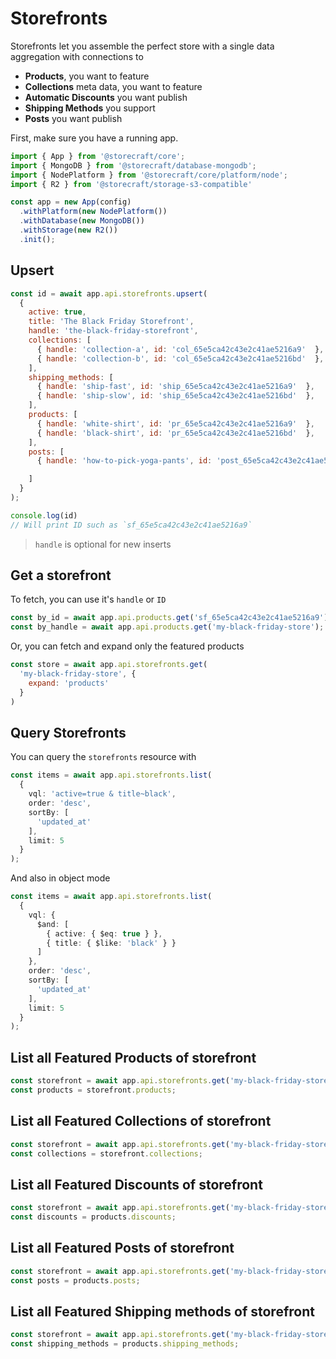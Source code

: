 # Storefronts

Storefronts let you assemble the perfect store with a single data
aggregation with connections to
- **Products**, you want to feature
- **Collections** meta data, you want to feature
- **Automatic Discounts** you want publish
- **Shipping Methods** you support
- **Posts** you want publish

First, make sure you have a running app.

```js
import { App } from '@storecraft/core';
import { MongoDB } from '@storecraft/database-mongodb';
import { NodePlatform } from '@storecraft/core/platform/node';
import { R2 } from '@storecraft/storage-s3-compatible'

const app = new App(config)
  .withPlatform(new NodePlatform())
  .withDatabase(new MongoDB())
  .withStorage(new R2())
  .init();

```

## Upsert

```js
const id = await app.api.storefronts.upsert(
  {
    active: true, 
    title: 'The Black Friday Storefront',
    handle: 'the-black-friday-storefront',
    collections: [
      { handle: 'collection-a', id: 'col_65e5ca42c43e2c41ae5216a9'  },
      { handle: 'collection-b', id: 'col_65e5ca42c43e2c41ae5216bd'  },
    ], 
    shipping_methods: [
      { handle: 'ship-fast', id: 'ship_65e5ca42c43e2c41ae5216a9'  },
      { handle: 'ship-slow', id: 'ship_65e5ca42c43e2c41ae5216bd'  },
    ], 
    products: [
      { handle: 'white-shirt', id: 'pr_65e5ca42c43e2c41ae5216a9'  },
      { handle: 'black-shirt', id: 'pr_65e5ca42c43e2c41ae5216bd'  },
    ],
    posts: [
      { handle: 'how-to-pick-yoga-pants', id: 'post_65e5ca42c43e2c41ae5216a9'  },

    ]
  }
);

console.log(id)
// Will print ID such as `sf_65e5ca42c43e2c41ae5216a9`
```

> `handle` is optional for new inserts

## Get a storefront

To fetch, you can use it's `handle` or `ID`

```js
const by_id = await app.api.products.get('sf_65e5ca42c43e2c41ae5216a9');
const by_handle = await app.api.products.get('my-black-friday-store');

```

Or, you can fetch and expand only the featured products

```js
const store = await app.api.storefronts.get(
  'my-black-friday-store', {
    expand: 'products'
  }
)
```


## Query Storefronts

You can query the `storefronts` resource with

```ts
const items = await app.api.storefronts.list(
  {
    vql: 'active=true & title~black',
    order: 'desc',
    sortBy: [
      'updated_at'
    ],
    limit: 5
  }
);

```

And also in object mode

```ts
const items = await app.api.storefronts.list(
  {
    vql: {
      $and: [
        { active: { $eq: true } },
        { title: { $like: 'black' } }
      ]
    },
    order: 'desc',
    sortBy: [
      'updated_at'
    ],
    limit: 5
  }
);

```


## List all Featured Products of storefront

```js
const storefront = await app.api.storefronts.get('my-black-friday-store');
const products = storefront.products;
```

## List all Featured Collections of storefront

```js
const storefront = await app.api.storefronts.get('my-black-friday-store');
const collections = storefront.collections;
```

## List all Featured Discounts of storefront

```js
const storefront = await app.api.storefronts.get('my-black-friday-store');
const discounts = products.discounts;
```

## List all Featured Posts of storefront

```js
const storefront = await app.api.storefronts.get('my-black-friday-store');
const posts = products.posts;
```


## List all Featured Shipping methods of storefront

```js
const storefront = await app.api.storefronts.get('my-black-friday-store');
const shipping_methods = products.shipping_methods;
```
